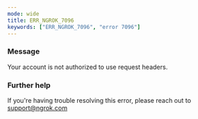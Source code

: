 ```yaml
---
mode: wide
title: ERR_NGROK_7096
keywords: ["ERR_NGROK_7096", "error 7096"]
---
```



### Message

Your account is not authorized to use request headers.

<ErrorDetails />

### Further help

If you're having trouble resolving this error, please reach out to [support@ngrok.com](mailto:support@ngrok.com?subject=Help%20with%20ERR_NGROK_7096)
